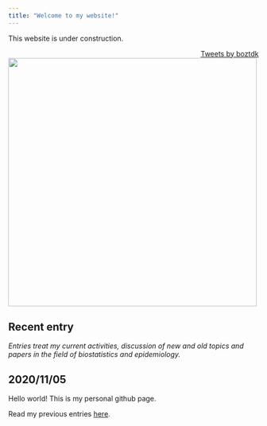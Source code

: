 ```yaml
---
title: "Welcome to my website!"
---
```


This website is under construction.


<aside align="right">
  <a class="twitter-timeline" data-width="200"  data-height="800" href="https://twitter.com/boztdk?ref_src=twsrc%5Etfw">Tweets by boztdk</a> <script 
async src="https://platform.twitter.com/widgets.js" charset="utf-8"></script>
</aside>


<aside align="left">
  <img src="cartoon.png" width=500>
</aside>


<aside align="left">

# Recent entry

*Entries treat my current activities, discussion of new and old topics and papers in the field of biostatistics and epidemiology.*


## 2020/11/05

Hello world! This is my personal github page. 

Read my previous entries <a href="entries.html" target="_blank">here</a>.
</aside> 














